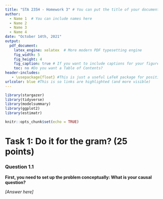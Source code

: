 ```yaml
---
title: "STA 235H - Homework 3" # You can put the title of your document here
author: 
  - Name 1  # You can include names here
  - Name 2
  - Name 3
  - Name 4
date: "October 14th, 2021"
output: 
  pdf_document: 
    latex_engine: xelatex  # More modern PDF typesetting engine
    fig_width: 5
    fig_height: 4
    fig_caption: true # If you want to include captions for your figures (usually you do)
    toc: no #Do you want a Table of Contents?
header-includes:
   - \usepackage{float} #This is just a useful LaTeX package for positioning tables and figures
urlcolor: blue #This is so links are highlighted (and more visible)
---
```



<!-- Usually, you should load all your packages at the beginning. If you don't have a package installed, you'll need to do that first! -->
```r
library(stargazer)
library(tidyverse)
library(modelsummary)
library(ggplot2)
library(estimatr)

knitr::opts_chunk$set(echo = TRUE)
```

# Task 1: Do it for the gram? (25 points)

### Question 1.1

**First, you need to set up the problem conceptually: What is your causal question?**

*[Answer here]*
